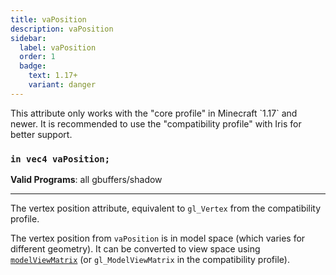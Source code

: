 ```yaml
---
title: vaPosition
description: vaPosition
sidebar:
  label: vaPosition
  order: 1
  badge:
    text: 1.17+
    variant: danger
---
```


<Aside type="danger">This attribute only works with the "core profile" in Minecraft `1.17` and newer. It is recommended to use the "compatibility profile" with Iris for better support. </Aside>

### `in vec4 vaPosition;`

**Valid Programs**: all gbuffers/shadow

---

The vertex position attribute, equivalent to `gl_Vertex` from the compatibility profile.

The vertex position from `vaPosition` is in model space (which varies for different geometry). It can be converted to view space using [`modelViewMatrix`](/reference/uniforms/matrices/modelviewmatrix) (or `gl_ModelViewMatrix` in the compatibility profile).